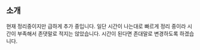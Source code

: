 ## 소개

현재 정리중이지만 급하게 추가 중입니다. 일단 시간이 나는대로 빠르게 정리 중이라 시간이 부족해서 존댓말로 적지는 않았습니다. 
시간이 된다면 존대말로 변경하도록 하겠습니다.<br/>

